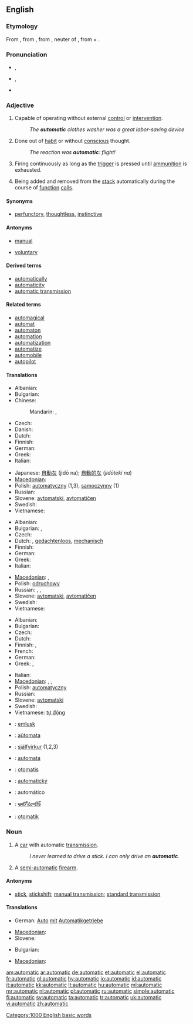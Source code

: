 ==English==

===Etymology===
From {{etyl|fr}} {{term|automatique}}, from {{etyl|el}} {{term|αυτοματικός|sc=Grek|tr=automatikos}}, from {{etyl|grc}} {{term|αὐτόματον|sc=polytonic|tr=automaton}}, neuter of {{term|αὐτόματος||selfmoving, moving of oneself, self-acting, spontaneous|sc=polytonic|tr=automatos}}, from {{term|αὐτός||self, myself|sc=polytonic|tr=autos}} + {{term|μέμαα||to wish eagerly, strive, yearn, desire|sc=polytonic|tr=memaa}}.

===Pronunciation===
* {{a|UK}} {{IPA|/ˌɔːtəˈmætɪk/}}, {{SAMPA|/%O:t@"m{tIk/}}
* {{a|US}} {{IPA|/ˌɔtəˈmætɪk/}}, {{SAMPA|/%Ot@"m{tIk/}}
* {{audio|en-us-automatic.ogg|Audio (US)}}
*: {{rhymes|ætɪk}}

===Adjective===
{{en-adj|-}}

# Capable of operating without external [[control]] or [[intervention]].
#: ''The '''automatic''' clothes washer was a great labor-saving device''
# Done out of [[habit]] or without [[conscious]] thought.
#: ''The reaction was '''automatic''': flight!''
# {{context|of a [[firearm]] such as a [[machine gun]]}} Firing continuously as long as the [[trigger]] is pressed until [[ammunition]] is exhausted.
# {{computing|of a local [[variable]]}} Being added and removed from the [[stack]] automatically during the course of [[function]] [[call]]s.

====Synonyms====
* {{sense|without conscious thought}} [[perfunctory]], [[thoughtless]], [[instinctive]]

====Antonyms====
* {{sense|not capable of operating with external control}} [[manual]]
* {{sense|not without conscious thought}} [[voluntary]]

====Derived terms====
* [[automatically]]
* [[automaticity]]
* [[automatic transmission]]

====Related terms====
* [[automagical]]
* [[automat]]
* [[automaton]]
* [[automation]]
* [[automatization]]
* [[automatize]]
* [[automobile]]
* [[autopilot]]

====Translations====
{{trans-top|capable of operating without external control}}
* Albanian: {{t+|sq|automatik|xs=Albanian}}
* Bulgarian: {{t|bg|автоматичен}}
* Chinese:
*: Mandarin: {{t|zh|自動|alt=自動的|sc=Hani}}, {{t|zh|自动|tr=zìdòng de|alt=自动的|sc=Hani}}
* Czech: {{t-|cs|automatický|m}}
* Danish: {{t-|da|automatik}}
* Dutch: {{t+|nl|automatisch}}
* Finnish: {{t+|fi|automaattinen}}
* German: {{t+|de|automatisch}}
* Greek: {{t+|el|αυτόματος|m|tr=''aftómatos''}}
* Italian: {{t-|it|automatico}}
{{trans-mid}}
* Japanese: [[自動な]] (jidō na); [[自動的な]] (''jidōteki na'')
* [[Macedonian]]: {{t-|mk|автоматски|m|tr=avtomátski}}
* Polish: [[automatyczny]] (1,3), [[samoczynny]] (1)
* Russian: {{t+|ru|автоматический|tr=a''vtomatíčeskij''}}
* Slovene: [[avtomatski]], [[avtomatičen]]
* Swedish: {{t+|sv|automatisk}}
* Vietnamese: {{t+|vi|tự động|xs=Vietnamese}}
{{trans-bottom}}

{{trans-top|acting without conscious thought}}
* Albanian: {{t+|sq|automatik|xs=Albanian}}
* Bulgarian: {{t|bg|неволен}},  {{t|bg|машинален}}
* Czech: {{t-|cs|automatický|m}}
* Dutch: {{t+|nl|automatisch}}, [[gedachtenloos]], [[mechanisch]]
* Finnish: {{t+|fi|automaattinen}}
* German: {{t+|de|automatisch}}
* Greek: {{t+|el|αυτόματος|m|tr=aftómatos}}
* Italian: {{t-|it|automatico}}
{{trans-mid}}
* [[Macedonian]]: {{t-|mk|автоматски|tr=avtomátski}},  {{t|mk|механички|tr=mehánički}}
* Polish: [[odruchowy]] {{m}}
* Russian: {{t+|ru|автоматический|tr=avtomatíčeskij}}, {{t|ru|механический|tr=''mexaníčeskij''}}, {{t|ru|машинальный|tr=''mašinál'nyj''}}
* Slovene: [[avtomatski]], [[avtomatičen]]
* Swedish: {{t+|sv|automatisk}}
* Vietnamese: {{t+|vi|tự nhiên|xs=Vietnamese}}
{{trans-bottom}}

{{trans-top|describing a firearm which fires continuously}}
* Albanian: {{t+|sq|automatik|xs=Albanian}}
* Bulgarian: {{t|bg|автоматичен}}
* Czech: {{t-|cs|automatický|m}}
* Dutch: {{t+|nl|automatisch}}
* Finnish: {{t+|fi|automaattinen}},  {{t|fi|sarjatuli-}}
* French: {{t+|fr|automatique}}
* German: {{t+|de|automatisch}}
* Greek: {{t|el|αυτόματο|n|tr=aftómato}},  {{t+|el|αυτόματος|m|tr=aftómatos}}
{{trans-mid}}
* Italian: {{t-|it|automatico}}
* [[Macedonian]]: {{t-|mk|автоматски|m|tr=avtomátski}},  {{t|mk|автоматска|f|tr=avtomátskа}},  {{t|mk|автоматско|n|tr=avtomátsko}}
* Polish: [[automatyczny]] {{m}}
* Russian: {{t+|ru|автоматический|tr=''avtomatíčeskij''}}
* Slovene: [[avtomatski]]
* Swedish: {{t+|sv|automatisk}}
* Vietnamese: [[tự động]]
{{trans-bottom}}

{{checktrans-top}}
* {{ttbc|Breton}}: [[emlusk]]
* {{ttbc|Esperanto}}: [[aŭtomata]]
* {{ttbc|Icelandic}}: [[sjálfvirkur]] (1,2,3)
* {{ttbc|Ido}}: [[automata]]
* {{ttbc|Indonesian}}: [[otomatis]]
{{trans-mid}}
* {{ttbc|Slovak}}: [[automatický]]
* {{ttbc|Spanish}}: automático
* {{ttbc|Telugu}}: [[ఆటోమాటిక్]]
* {{ttbc|Turkish}}: [[otomatik]]
{{trans-bottom}}

===Noun===
{{en-noun}}

# A [[car]] with automatic [[transmission]].
#: ''I never learned to drive a stick. I can only drive an '''automatic'''.''
# A [[semi-automatic]] [[firearm]].

====Antonyms====
* {{sense|car with automatic transmission}} [[stick]], [[stickshift]]; [[manual transmission]]; [[standard transmission]]

====Translations====
{{trans-top|A car with automatic transmission}}
* German: [[Auto]] [[mit]] [[Automatikgetriebe]] {{n}}
{{trans-mid}}
* [[Macedonian]]: {{t|mk|автоматик|m|tr=avtomátik}}
* Slovene: {{t-|sl|avtomatik|m}}
{{trans-bottom}}

{{trans-top|A semi-automatic pistol}}
* Bulgarian: {{t+|bg|автомат}}
{{trans-mid}}
* [[Macedonian]]: {{t|mk|полуавтоматски пиштол|m|tr=poluavtomátski píštol}}
{{trans-bottom}}

[[Category:1000 English basic words]]

[[am:automatic]]
[[ar:automatic]]
[[de:automatic]]
[[et:automatic]]
[[el:automatic]]
[[fr:automatic]]
[[gl:automatic]]
[[hy:automatic]]
[[io:automatic]]
[[id:automatic]]
[[it:automatic]]
[[kk:automatic]]
[[lt:automatic]]
[[hu:automatic]]
[[ml:automatic]]
[[mr:automatic]]
[[nl:automatic]]
[[pl:automatic]]
[[ru:automatic]]
[[simple:automatic]]
[[fi:automatic]]
[[sv:automatic]]
[[ta:automatic]]
[[tr:automatic]]
[[uk:automatic]]
[[vi:automatic]]
[[zh:automatic]]